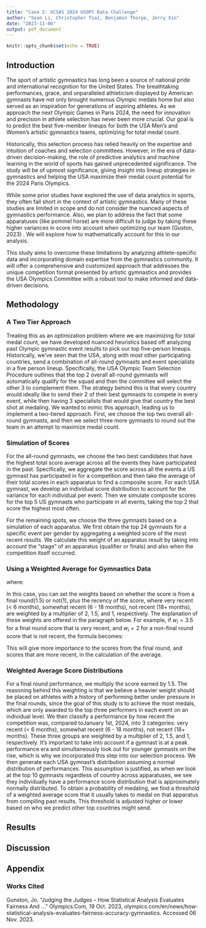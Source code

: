 ```yaml
---
title: "Case 2: UCSAS 2024 USOPC Data Challenge"
author: "Sean Li, Christopher Tsai, Benjamin Thorpe, Jerry Xin"
date: "2023-11-06"
output: pdf_document
---
```


```r
knitr::opts_chunk$set(echo = TRUE)
```

## Introduction

The sport of artistic gymnastics has long been a source of national pride and international recognition for the United States. The breathtaking performances, grace, and unparalleled athleticism displayed by American gymnasts have not only brought numerous Olympic medals home but also served as an inspiration for generations of aspiring athletes. As we approach the next Olympic Games in Paris 2024, the need for innovation and precision in athlete selection has never been more crucial. Our goal is to predict the best five-member lineups for both the USA Men's and Women's artistic gymnastics teams, optimizing for total medal count. 

Historically, this selection process has relied heavily on the expertise and intuition of coaches and selection committees. However, in the era of data-driven decision-making, the role of predictive analytics and machine learning in the world of sports has gained unprecedented significance. The study will be of upmost significance, giving insight into lineup strategies in gymnastics and helping the USA maximize their medal count potential for the 2024 Paris Olympics. 

While some prior studies have explored the use of data analytics in sports, they often fall short in the context of artistic gymnastics. Many of these studies are limited in scope and do not consider the nuanced aspects of gymnastics performance. Also, we plan to address the fact that some apparatuses (like pommel horse) are more difficult to judge by taking these higher variances in score into account when optimizing our team (Guston, 2023) . We will explore how to mathematically account for this in our analysis.

This study aims to overcome these limitations by analyzing athlete-specific data and incorporating domain expertise from the gymnastics community. It will offer a comprehensive and customized approach that addresses the unique competition format presented by artistic gymnastics and provides the USA Olympics Committee with a robust tool to make informed and data-driven decisions.


## Methodology

### A Two Tier Approach

Treating this as an optimization problem where we are maximizing for total medal count, we have developed nuanced heuristics based off analyzing past Olympic gymnastic event results to pick our top five-person lineups. Historically, we've seen that the USA, along with most other participating countries, send a combination of all-round gymnasts and event specialists in a five person lineup. Specifically, the USA Olympic Team Selection Procedure outlines that the top 2 overall all-round gymnasts will automatically qualify for the squad and then the committee will select the other 3 to complement them. The strategy behind this is that every country would ideally like to send their 2 of their best gymnasts to compete in every event, while then having 3 specialists that would give that country the best shot at medaling. We wanted to mimic this approach, leading us to implement a two-tiered approach. First, we choose the top two overall all-round gymnasts, and then we select three more gymnasts to round out the team in an attempt to maximize medal count. 

### Simulation of Scores 
For the all-round gymnasts, we choose the two best candidates that have the highest total score average across all the events they have participated in the past. Specifically, we aggregate the score across all the events a US gymnast has participated in for a competition and then take the average of their total scores in each apparatus to find a composite score. For each USA gymnast, we develop an individual score distribution to account for the variance for each individual per event. Then we simulate composite scores for the top 5 US gymnasts who participate in all events, taking the top 2 that score the highest most often. 

For the remaining spots, we choose the three gymnasts based on a simulation of each apparatus. We first obtain the top 24 gymnasts for a specific event per gender by aggregating a weighted score of the most recent results. We calculate this weight of an apparatus result by taking into account the "stage" of an apparatus (qualifier or finals) and also when the competition itself occurred.

### Using a Weighted Average for Gymnastics Data

\begin{equation}
    \text{{Weighted Average}} = \frac{{\sum_{i=1}^{n} w_i \cdot s_i}}{{\sum_{i=1}^{n} w_i}}
\end{equation}

where:
\begin{itemize}
    \item $n$ is the total number of scores,
    \item $w_i$ is the weight assigned to the $i$-th score, and
    \item $s_i$ is the actual score of the gymnast for the $i$-th competition.
\end{itemize}

In this case, you can set the weights based on whether the score is from a final round(1.5) or not(1), plus the recency of the score, where very recent (< 6 months), somewhat recent (6 - 18 months), not recent (18+ months), are weighted by a multiplier of 2, 1.5, and 1, respectively. The explanation of these weights are offered in the paragraph below. For example, if $w_i = 3.5$ for a final round score that is very recent, and $w_i = 2$ for a non-final round score that is not recent, the formula becomes:

\begin{equation}
    \text{{Weighted Average}} = \frac{{\sum_{i=1}^{n} (w_i \cdot s_i)}}{{\sum_{i=1}^{n} w_i}}
\end{equation}

This will give more importance to the scores from the final round, and scores that are more recent, in the calculation of the average.

### Weighted Average Score Distributions

For a final round performance, we multiply the score earned by 1.5. The reasoning behind this weighting is that we believe a heavier weight should be placed on athletes with a history of performing better under pressure in the final rounds, since the goal of this study is to achieve the most medals, which are only awarded to the top three performers in each event on an individual level. We then classify a performance by how recent the competition was, compared toJanuary 1st, 2024, into 3 categories: very recent (< 6 months), somewhat recent (6 - 18 months), not recent (18+ months). These three groups are weighted by a multiplier of 2, 1.5, and 1, respectively. It's important to take into account if a gymnast is at a peak performance era and simultaneously look out for younger gymnasts on the rise, which is why we incorporated this step into our selection process. We then generate each USA gymnast's distribution assuming a normal distribution of performances. This assumption is justified, as when we look at the top 10 gymnasts regardless of country across apparatuses, we see they individually have a performance score distribution that is approximately normally distributed. To obtain a probability of medaling, we find a threshold of a weighted average score that it usually takes to medal on that apparatus from compiling past results. This threshold is adjusted higher or lower based on who we predict other top countries might send. 


## Results 

## Discussion



## Appendix

### Works Cited
Gunston, Jo. “Judging the Judges – How Statistical Analysis Evaluates Fairness And ...” Olympics.Com, 19 Oct. 2023, olympics.com/en/news/how-statistical-analysis-evaluates-fairness-accuracy-gymnastics. Accessed 06 Nov. 2023.

